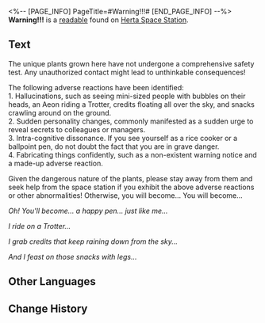 <%-- [PAGE_INFO]
PageTitle=#Warning!!!#
[END_PAGE_INFO] --%>
{{Readable Infobox
|id           = 286
|partIds      = 190536
|title        = 
|image        = Item Electronic Notice.png
|world        = Herta Space Station
|parts        = 1
|author       = <!--to be added-->
|description  = A warning notice posted by the Department of Ecology in the greenhouse.
|part1        = Warning!!!
|source1      = {{cx|Source missing}}
|characters   = 
|factions     = 
}}
'''Warning!!!''' is a [[readable]] found on [[Herta Space Station]].
<!--
==Location==
{{Map Embed|<map name>|<marker id>}}
-->
==Text==
The unique plants grown here have not undergone a comprehensive safety test. Any unauthorized contact might lead to unthinkable consequences!

The following adverse reactions have been identified:<br />1. Hallucinations, such as seeing mini-sized people with bubbles on their heads, an Aeon riding a Trotter, credits floating all over the sky, and snacks crawling around on the ground.<br />2. Sudden personality changes, commonly manifested as a sudden urge to reveal secrets to colleagues or managers.<br />3. Intra-cognitive dissonance. If you see yourself as a rice cooker or a ballpoint pen, do not doubt the fact that you are in grave danger.<br />4. Fabricating things confidently, such as a non-existent warning notice and a made-up adverse reaction.

Given the dangerous nature of the plants, please stay away from them and seek help from the space station if you exhibit the above adverse reactions or other abnormalities! Otherwise, you will become... You will become...

''Oh! You'll become... a happy pen... just like me...''

''I ride on a Trotter...''

''I grab credits that keep raining down from the sky...''

''And I feast on those snacks with legs...''

<!--
==Trivia==
* 
-->
==Other Languages==
{{Other Languages
|en   = Warning!!!
|zhs  = 警告！！！
|zht  = 警告！！！
|ja   = 警告！！！
|ko   = 경고!!!
|es   = ¡Advertencia!
|fr   = Avertissement&nbsp;!!!
|ru   = Осторожно!!!
|th   = คำเตือน!!!
|vi   = Cảnh báo!!!
|de   = Warnung!!!
|id   = Peringatan!!!
|pt   = Aviso!!!
}}

==Change History==
{{Change History|1.6}}
